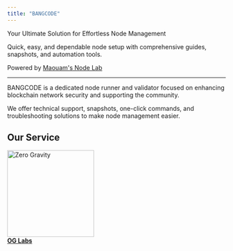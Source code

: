 ```yaml
---
title: "BANGCODE"
---
```


Your Ultimate Solution for Effortless Node Management

Quick, easy, and dependable node setup with comprehensive guides, snapshots, and automation tools.

Powered by [Maouam's Node Lab](https://maouam.nodelab.my.id/)

___

BANGCODE is a dedicated node runner and validator focused on enhancing blockchain network security and supporting the community.

We offer technical support, snapshots, one-click commands, and troubleshooting solutions to make node management easier.

## Our Service

<div class="project-grid">
  <a href="/0g-labs/" class="project-card">
    <img src="/img/0g.png" alt="Zero Gravity" width="200" height="200" />
    <div class="project-info">
      <strong>OG Labs</strong>
    </div>
  </a>
</div>

